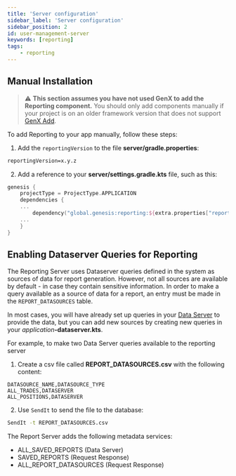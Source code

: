 ```yaml
---
title: 'Server configuration'
sidebar_label: 'Server configuration'
sidebar_position: 2
id: user-management-server
keywords: [reporting]
tags:
    - reporting
---
```


## Manual Installation
> :warning: **This section assumes you have not used GenX to add the Reporting component.** You should only add components manually if your project is on an older framework version that does not support [GenX Add](../../../../components/reporting/reporting-installation).

To add Reporting to your app manually, follow these steps:

1. Add the `reportingVersion` to the file **server/gradle.properties**:

```xml
reportingVersion=x.y.z
```

2. Add a reference to your **server/settings.gradle.kts** file, such as this:

```kotlin
genesis {
    projectType = ProjectType.APPLICATION
    dependencies {
    ...
        dependency("global.genesis:reporting:${extra.properties["reportingVersion"]}")
    ...
    }
}
```

## Enabling Dataserver Queries for Reporting

The Reporting Server uses Dataserver queries defined in the system as sources of data for report generation. However, not all sources are available by default - in case they contain sensitive information. In order to make a query available as a source of data for a report, an entry must be made in the `REPORT_DATASOURCES` table.

In most cases, you will have already set up queries in your [Data Server](../../../server/data-server/basics/) to provide the data, but you can add new sources by creating new queries in your _application_**-dataserver.kts**.

For example, to make two Data Server queries available to the reporting server

1. Create a csv file called **REPORT_DATASOURCES.csv** with the following content:
```csv
DATASOURCE_NAME,DATASOURCE_TYPE
ALL_TRADES,DATASERVER
ALL_POSITIONS,DATASERVER
```

2. Use `SendIt` to send the file to the database:
```bash
SendIt -t REPORT_DATASOURCES.csv
```

The Report Server adds the following metadata services:

- ALL_SAVED_REPORTS (Data Server)
- SAVED_REPORTS (Request Response)
- ALL_REPORT_DATASOURCES (Request Response)

